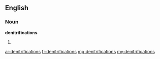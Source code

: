 ==English==

===Noun===
'''denitrifications'''

# {{plural of|denitrification}}

[[ar:denitrifications]]
[[fr:denitrifications]]
[[mg:denitrifications]]
[[my:denitrifications]]